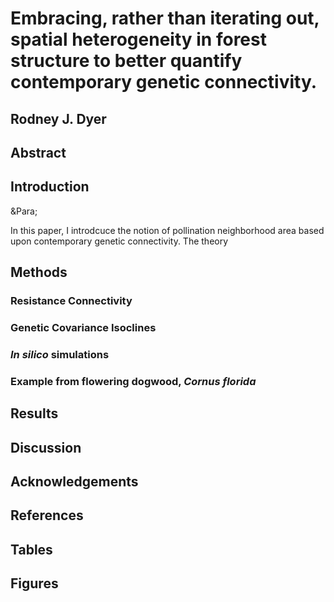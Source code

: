# Embracing, rather than iterating out, spatial heterogeneity in forest structure to better quantify contemporary genetic connectivity.

## Rodney J. Dyer



## Abstract


## Introduction

&Para;


In this paper, I introdcuce the notion of pollination neighborhood area based upon contemporary genetic connectivity.  The theory  

## Methods


### Resistance Connectivity



### Genetic Covariance Isoclines



### *In silico* simulations



### Example from flowering dogwood, *Cornus florida*


## Results



## Discussion



## Acknowledgements



## References




## Tables



## Figures





